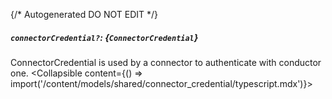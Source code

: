 {/* Autogenerated DO NOT EDIT  */}

##### `connectorCredential?`: *{`ConnectorCredential`}*
ConnectorCredential is used by a connector to authenticate with conductor one.
<Collapsible content={() => import('/content/models/shared/connector_credential/typescript.mdx')}>
</Collapsible>

